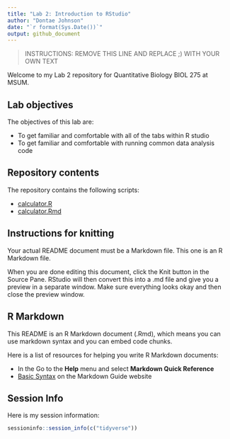 ```yaml
---
title: "Lab 2: Introduction to RStudio"
author: "Dontae Johnson"
date: "`r format(Sys.Date())`"
output: github_document
---
```


> INSTRUCTIONS: REMOVE THIS LINE AND REPLACE ;) WITH YOUR OWN TEXT

Welcome to my Lab 2 repository for Quantitative Biology BIOL 275 at MSUM.

## Lab objectives

The objectives of this lab are:

- To get familiar and comfortable with all of the tabs within R studio
- To get familiar and comfortable with running common data analysis code 

## Repository contents

The repository contains the following scripts:

- [calculator.R](calculator.R)
- [calculator.Rmd](calculator.Rmd)

## Instructions for knitting

Your actual README document must be a Markdown file. This one is an R Markdown file.

When you are done editing this document, click the Knit button in the Source Pane. RStudio will then convert this into a .md file and give you a preview in a separate window. Make sure everything looks okay and then close the preview window.

## R Markdown

This README is an R Markdown document (.Rmd), which means you can use markdown syntax and you can embed code chunks.

Here is a list of resources for helping you write R Markdown documents:

- In the Go to the **Help** menu and select **Markdown Quick Reference**
- [Basic Syntax](https://www.markdownguide.org/basic-syntax/) on the Markdown Guide website

## Session Info

Here is my session information:

```r
sessioninfo::session_info(c("tidyverse"))
```
